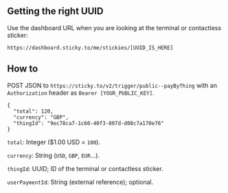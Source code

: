 ## Getting the right UUID

Use the dashboard URL when you are looking at the terminal or contactless sticker:

`https://dashboard.sticky.to/me/stickies/[UUID_IS_HERE]`

## How to

POST JSON to `https://sticky.to/v2/trigger/public--payByThing` with an `Authorization` header as `Bearer [YOUR_PUBLIC_KEY]`.

```
{
  "total": 120,
  "currency": "GBP",
  "thingId": "9ec78ca7-1c60-40f3-807d-d08c7a170e76"
}
```

`total`: Integer ($1.00 USD = `100`).

`currency`: String (`USD`, `GBP`, `EUR`...).

`thingId`: UUID; ID of the terminal or contactless sticker.

`userPaymentId`: String (external reference); optional.
